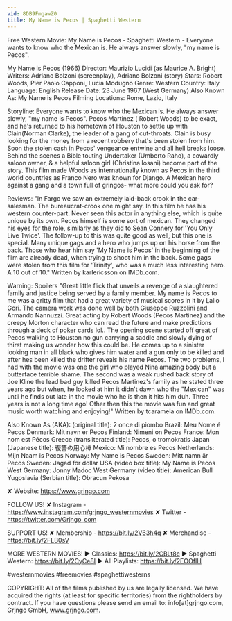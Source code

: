 ```yaml
---
vid: 8DB9FmgawZ0
title: My Name is Pecos | Spaghetti Western
---
```


Free Western Movie: My Name is Pecos - Spaghetti Western - Everyone wants to know who the Mexican is. He always answer slowly, "my name is Pecos".  

My Name is Pecos (1966)
Director: Maurizio Lucidi (as Maurice A. Bright)
Writers: Adriano Bolzoni (screenplay), Adriano Bolzoni (story)
Stars: Robert Woods, Pier Paolo Capponi, Lucia Modugno 
Genre: Western
Country: Italy
Language: English
Release Date: 23 June 1967 (West Germany) 
Also Known As: My Name is Pecos 
Filming Locations: Rome, Lazio, Italy 

Storyline:
Everyone wants to know who the Mexican is. He always answer slowly, "my name is Pecos". Pecos Martinez ( Robert Woods) to be exact, and he's returned to his hometown of Houston to settle up with Clain(Norman Clarke), the leader of a gang of cut-throats. Clain is busy looking for the money from a recent robbery that's been stolen from him. Soon the stolen cash in Pecos' vengeance entwine and all hell breaks loose. Behind the scenes a Bible touting Undertaker (Umberto Raho), a cowardly saloon owner, & a helpful saloon girl (Christina Iosani) become part of the story. This film made Woods as internationally known as Pecos in the third world countries as Franco Nero was known for Django. A Mexican hero against a gang and a town full of gringos- what more could you ask for?

Reviews:
"In Fargo we saw an extremely laid-back crook in the car-salesman. The bureaucrat-crook one might say. In this film he has his western counter-part. Never seen this actor in anything else, which is quite unique by its own. Pecos himself is some sort of mexican. They changed his eyes for the role, similarly as they did to Sean Connery for 'You Only Live Twice'. The follow-up to this was quite good as well, but this one is special. Many unique gags and a hero who jumps up on his horse from the back. Those who hear him say 'My Name is Pecos' in the beginning of the film are already dead, when trying to shoot him in the back. Some gags were stolen from this film for 'Trinity', who was a much less interesting hero. A 10 out of 10." Written by karlericsson on IMDb.com.

Warning: Spoilers
"Great little flick that unveils a revenge of a slaughtered family and justice being served by a family member. My name is Pecos to me was a gritty film that had a great variety of musical scores in it by Lallo Gori. The camera work was done well by both Giuseppe Ruzzolini and Armando Nannuzzi. Great acting by Robert Woods (Pecos Martinez) and the creepy Morton character who can read the future and make predictions through a deck of poker cards lol.. The opening scene started off great of Pecos walking to Houston no gun carrying a saddle and slowly dying of thirst making us wonder how this could be. He comes up to a sinister looking man in all black who gives him water and a gun only to be killed and after hes been killed the drifter reveals his name Pecos. The two problems, I had with the movie was one the girl who played Nina amazing body but a butterface terrible shame. The second was a weak rushed back story of Joe Kline the lead bad guy killed Pecos Martinez's family as he stated three years ago but when, he looked at him it didn't dawn who the "Mexican" was until he finds out late in the movie who he is then it hits him duh. Three years is not a long time ago! Other then this the movie was fun and great music worth watching and enjoying!" Written by tcaramela on IMDb.com.

Also Known As (AKA):
(original title): 2 once di piombo
Brazil: Meu Nome é Pecos
Denmark: Mit navn er Pecos
Finland: Nimeni on Pecos
France: Mon nom est Pécos
Greece (transliterated title): Pecos, o tromokratis
Japan (Japanese title): 復讐の用心棒
Mexico: Mi nombre es Pecos
Netherlands: Mijn Naam is Pecos
Norway: My Name is Pecos
Sweden: Mitt namn är Pecos
Sweden: Jagad för dollar
USA (video box title): My Name is Pecos
West Germany: Jonny Madoc
West Germany (video title): American Bull
Yugoslavia (Serbian title): Obracun Pekosa

✘ Website: https://www.grjngo.com

FOLLOW US!
✘ Instagram - https://www.instagram.com/grjngo_westernmovies
✘ Twitter - https://twitter.com/Grjngo_com

SUPPORT US!
✘ Membership - https://bit.ly/2V63h4q
✘ Merchandise - https://bit.ly/2FLB0sV

MORE WESTERN MOVIES! 
► Classics: https://bit.ly/2CBLt8c 
► Spaghetti Western: https://bit.ly/2CyCe8I 
► All Playlists: https://bit.ly/2EOOfIH 

#westernmovies #freemovies #spaghettiwesterns

COPYRIGHT: All of the films published by us are legally licensed. We have acquired the rights (at least for specific territories) from the rightholders by contract. If you have questions please send an email to: info[at]grjngo.com, Grjngo GmbH, www.grjngo.com.